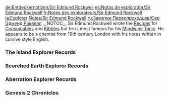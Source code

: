 <noinclude>
{{Include}}
{{ambox
| color = yellow
| icon = Carbonemys.png
| type = If you came directly to this page you can find the other Explorer Notes on page [[Explorer Notes]].
| info =
}}
[[de:Entdeckernotizen/Sir Edmund Rockwell]]
[[es:Notas de explorador/Sir Edmund Rockwell]]
[[fr:Notes des explorateurs/Sir Edmund Rockwell]]
[[ja:Explorer Notes/Sir Edmund Rockwell]]
[[ru:Заметки Первопроходцев/Сер Эдмунд Роквелл]]
{{MissingTranslations|it|pl|pt-br|th}}
</noinclude>__NOTOC__
Sir Edmund Rockwell wrote the [[Recipes]] for [[Consumables]] and [[Kibble]]s but he is most famous for his [[Mindwipe Tonic]]. He appears to be a chemist from 19th century London with his notes written in cursive style English.

<div class="toccolours mw-collapsible mw-collapsed" style="background: none; border: none;">
===The Island Explorer Records===
<div class="mw-collapsible-content">
{{Explorer Note
| title = Rockwell Record #1 (The Island)
| text = Greetings and salutations dear reader! If these words are gracing your eyes, then you have had the good fortune to find the journal of Sir Edmund Rockwell, stupendous scholar, gallant gentleman and explorer extraordinaire.<br/><br/>It also means that it’s entirely possible that I’ve met some unseemly end on this fascinating but exceedingly dangerous island that I call home. I suppose you could have also stolen it or I could have misplaced it in which case please proceed to either hang your head in shame or return it to me at once. Whichever is appropriate.<br/><br/>Regards,<br/>Sir Edmund Rockwell
| author = Sir Edmund Rockwell
| icon = NoteRockwell.png
| sound = Rockwell_ExpNote_(The Island)_01.ogg
}}

{{Explorer Note
| title = Rockwell Record #2 (The Island)
| text = The wondrous properties of the flora on this island will never cease to amaze me. If I’d told my colleagues in London that I could creature a concoction capable of erasing someone’s memories, I’d be laughed out of the room and never invited to tea again. Yet here it sits: my Mindwipe Tonic.<br/><br/>As usual, I’ve had tribal leaders grovelling at the gates of Rockwell Manor just for the tiniest of samples, and for the recipe? Oh the bounties I’ve been offered! I’m not interested in their riches though. I have their protection, supplies for my studies and all the time in the world. What more could I ask for?
| author = Sir Edmund Rockwell
| icon = NoteRockwell.png
| sound = Rockwell_ExpNote_(The Island)_02.ogg
}}

{{Explorer Note
| title = Rockwell Record #3 (The Island)
| text = These tribal negotiations give me a headache every time. The Blackthumbs are mad that The Painted Sharks sunk two of their barges, but the Painted Sharks say that the barges were too close to Southern Haven and they were perfectly within their rights to sink them as per The Southern Isle Accords. Typically, neither side is willing to budge.<br/><br/>What a bother. I’d just as soon mindwipe the lot of them and return to my studies. Alas, such is the fate of the island’s most respected neutral entity. At least The Painted Sharks brought some fresh fish. Perhaps I’ll side with them.
| author = Sir Edmund Rockwell
| icon = NoteRockwell.png
| sound = Rockwell_ExpNote_(The Island)_03.ogg
}}

{{Explorer Note
| title = Rockwell Record #4 (The Island)
| text = Any chemist worth his salt knows the irreplaceable value of testing. Until a tonic has been rigorously tested, it is less useful than water. If only I could persuade this island’s less intellectual inhabitants to see that tests on Mesopithecus serve well for early trials, but they are no replacement for genuine human subjects at later, safer stages.<br/><br/>By subjects I of course mean willing participants that are prepared to risk mild headaches and much less mild nausea for the sake of science. The Laughing Skulls offered rather less willing participants at one point, but I declined. With how difficult it is to find volunteers these days, I sometimes regret it.
| author = Sir Edmund Rockwell
| icon = NoteRockwell.png
| sound = Rockwell_ExpNote_(The Island)_04.ogg
}}

{{Explorer Note
| title = Rockwell Record #5 (The Island)
| text = Miss Walker's impromptu visits are always an unexpected pleasure. After that headache with the Sharks and Blackfoots, a lively tea-time discussion about the abnormalities of the ARK's ecosystem was precisely what I needed. Thank goodness I've managed to find an intellectual colleague that shares my love for the sciences!<br/><br/>It saddens me to think that Miss Walker's charming colonial accent would keep her out of the more prestigious institutions and societies back home. Another of the ARK's wonders - it is a true meritocracy unlike any in the modern world. If Miss Walker and I could find and cultivate more minds like ourselves, we could create a true scientific utopia.
| author = Sir Edmund Rockwell
| icon = NoteRockwell.png
| sound = Rockwell_ExpNote_(The Island)_05.ogg
}}

{{Explorer Note
| title = Rockwell Record #6 (The Island)
| text = This expedition to Whitesky Peak has been just splendid, top to bottom. The weather's been marvelous, I've found excellent floral samples and the local hunters had more Woolly Rhino horns than you could shake a stick at.<br/><br/>I even managed to find volunteers for my latest experiment! It turns out that it was simply a matter of linguistics: those who are wary of experimental potions are much more receptive to experimental food. Once my Endothermic Paste was rechristened Fria Curry, people were clamoring to test it. It has moderate nutritional value, so it's not technically a deception. It's just favourable language in the name of progress, that's all. Perfectly moral.
| author = Sir Edmund Rockwell
| icon = NoteRockwell.png
| sound = Rockwell_ExpNote_(The Island)_06.ogg
}}

{{Explorer Note
| title = Rockwell Record #7 (The Island)
| text = Sadly my Fria Curry trials cannot begin immediately as the volunteers have a much more difficult journey to Rockwell Manor than I. After all, I couldn't very well carry every one of them on Archimedes. Yes, the Argentavis could clutch one of his talons, but I've always found the practice to be barbaric. The rest of the ARK may be embroiled in feudal savagery, but a gentleman always maintains his class and dignity.<br/><br/>At any rate, I must have my assistants renovate the guest compound. Naturally I would never let strangers into the manor proper, but there's no reason there stay should not relefect my civilized standards.
| author = Sir Edmund Rockwell
| icon = NoteRockwell.png
| sound = Rockwell_ExpNote_(The Island)_07.ogg
}}

{{Explorer Note
| title = Rockwell Record #8 (The Island)
| text = Having readily available subjects has helped my experiments tremendously even if their numbers dwindled over time. Not only was I able to curb The side affects of my Fria Curry's endothermic properties, but I managed to bring out and additional benefit of the mixture. Now, it also lowers the subject's metabolism, letting them go longer without needing food. Marvelous! I hadn't even considered that as a possibility.<br/><br/>Why, with all I've learned from these experiments, I imagine that I could reverse the effects of the Curry and create a concoction to aid survival in extreme heat as well. I must find more volunteers posthaste.
| author = Sir Edmund Rockwell
| icon = NoteRockwell.png
| sound = Rockwell_ExpNote_(The Island)_08.ogg
}}

{{Explorer Note
| title = Rockwell Record #9 (The Island)
| text = I decided to seek out volunteers for my next experiment among the island's larger tribes. I thought that surely they would be willing to help after I patiently moderated so many of their frivolous disputes. How idealistic of me. Instead, they have yet another favor to ask.<br/><br/>Apparently there's a new tribe that's behaving rather aggressively and no one can successfully negotiate with its leader. So naturally they have turned to me. It's rather bothersome, but I can't touch their logic. If Sir Edmund Rockwell cannot reason with this Nerva fellow than who can?
| author = Sir Edmund Rockwell
| icon = NoteRockwell.png
| sound = Rockwell_ExpNote_(The Island)_09.ogg
}}

{{Explorer Note
| title = Rockwell Record #10 (The Island)
| text = Well, I found the report on Mister Nerva to be rather exaggerated, and as an Englishman one might imagine that I'd view Roman leadership with some disdain. Yet in my experience, I found Mister Nerva to be both honest and intellectually engaging.<br/><br/>In fact, after a lengthy conversation, I daresay that Mister Nerva has the right of it when it comes to this island's politics. As the Romans created Pax Romans, perhaps this New Legion will create Pax Arcam. Even if it doesn't, I doubt it will harm my research, so I see no reason to interfere in this pointless squabble.
| author = Sir Edmund Rockwell
| icon = NoteRockwell.png
| sound = Rockwell_ExpNote_(The Island)_10.ogg
}}

{{Explorer Note
| title = Rockwell Record #11 (The Island)
| text = How can these tribal leaders be so short sighted? Yes, the members of their respective tribes who volunteered for my Battle Tartare and Shadow Steak Sauté experiments have been experiencing prolonged withdrawal episodes, but can't they see that the benefits outweigh the costs? I create mixtures that can bring out superhuman strength, speed and coordination in ordinary men and they can only focus on the negatives. Simple minded, the lot of them!<br/><br/>They even banned their members from partaking in my experiments now. Ridiculous! I'll not let them stand in the way of human progress. They may not understand the importance of my work, but surely my assistants do.
| author = Sir Edmund Rockwell
| icon = NoteRockwell.png
| sound = Rockwell_ExpNote_(The Island)_11.ogg
}}

{{Explorer Note
| title = Rockwell Record #12 (The Island)
| text = I've decided to take a brief vacation from the laboratory. Well, I say that I've decided to, but the whole thing was my assistant Isabelle's idea. She noticed that I'd been quite ruffled lately and suggested that I take a bit of time to myself before rushing headlong into my next experiment. Such an observant young woman, that Isabelle. She's somewhat lacking as a chemist, but she understands my moods almost better than I do.<br/><br/>I daresay that an old fashioned adventure will me some good. Nothing like some rigorous recreation to clear the mind. Perhaps I'll go spelunking. Yes, a splendid idea! I know just the place for it.
| author = Sir Edmund Rockwell
| icon = NoteRockwell.png
| sound = Rockwell_ExpNote_(The Island)_12.ogg
}}

{{Explorer Note
| title = Rockwell Record #13 (The Island)
| text = Remarkable. Absolutely remarkable! When I chose that remote northern cave as as the site of my spectacular spelunking sojourn, I'd never imagined that I'd find such wonders within. Granted, I don't know what this specific wonder does exactly, but it's fascinating to examine. It's like nothing I've ever seen! I don't even recognize the materials that it's composed of, and it's constantly pulsing with some sort of latent energy. What is it? Is it unique or are there similar artifacts just waiting to be discovered beneath the island's surface?<br/><br/>My how invigorating! Isabelle was right, this was exactly what I needed. I feel like a young man again!
| author = Sir Edmund Rockwell
| icon = NoteRockwell.png
| sound = Rockwell_ExpNote_(The Island)_13.ogg
}}

{{Explorer Note
| title = Rockwell Record #14 (The Island)
| text = Eureka! My theory was correct. The small podium at the base of the obelisk is definitely responding to the artifact's proximity and vice versa. Honestly I feel foolish for not attempting this sooner! The stylistic similarities between the artifacts and the obelisks floating above the island seems so obvious to me now. Clearly they were created within the same culture and era.<br/><br/>Bizarrely, while both the artifact and obelisks are in exquisite condition, there are no other signs of this mysterious civilization. How could that be? What kind of mad society would galavant about some remote island, building towering structures and stuffing knickknacks into caves before vanishing without a trace? I don't understand it, but it's certainly piqued my curiosity.
| author = Sir Edmund Rockwell
| icon = NoteRockwell.png
| sound = Rockwell_ExpNote_(The Island)_14.ogg
}}

{{Explorer Note
| title = Rockwell Record #15 (The Island)
| text = Well, I think I've gotten as far in my studies of the obelisks as my archaeological expertise will take me. A shame, really. This has been such a joyous little diversion that I hate to see it end.<br/><br/>Ah Rockwell, you old twit. You've forgotten the origins of this little excursion - spelunking! Did you yourself not hypothesize that there may be more artifacts hidden elsewhere on this island? Surely you can't give up before confirming that.<br/><br/>No, certainly not, nor can I be expected to scour the Ark's corners alone. Perhaps someone can spelling in my stead? Better yet, perhaps someone has already spelunked!
| author = Sir Edmund Rockwell
| icon = NoteRockwell.png
| sound = Rockwell_ExpNote_(The Island)_15.ogg
}}

{{Explorer Note
| title = Rockwell Record #16 (The Island)
| text = After many days of scouring the island upon Archimedes and many more fruitless conversations with the witless, savage sods that seem to make up most of this island's population, I have finally found the spelunkers I need! A tribe to the northwest called the Iron Brotherhood has apparently found three artifacts themselves, and it's clear that said relics share an origin with my own.<br/><br/>In exchange for my artifact, the Brotherhood agreed to report any findings to me straight away as they continue their search. What stupendously good fortune! Now I can return to my alchemical studies with renewed vigor, while they crawl through the island's caverns in my stead. Brilliant.
| author = Sir Edmund Rockwell
| icon = NoteRockwell.png
| sound = Rockwell_ExpNote_(The Island)_16.ogg
}}

{{Explorer Note
| title = Rockwell Record #17 (The Island)
| text = The first round of trials for my new Lazarus Chowder have gone marvelously, but I have found it hard to maintain my enthusiasm. After all, I will never get truly definitive results with only mesopithecus subjects. It is quite frustrating.<br/><br/>Even so, I see now that Isabelle was right. Having my assistants take part in the trials would be asking too much of them, and they are too valuable to risk so frivolously. If I cannot find human subjects from the nearby tribes, then I shall have to make do with trials on apes and monkeys. Perhaps it is finally time to capture some gigantopithecus...
| author = Sir Edmund Rockwell
| icon = NoteRockwell.png
| sound = Rockwell_ExpNote_(The Island)_17.ogg
}}

{{Explorer Note
| title = Rockwell Record #18 (The Island)
| text = I admit there are times when it is useful to live among simpletons. For example, I was able to trade several gallons of my Lazarus Chowder to a group of hunters in exchange for an entire contingent of tamed gigantopithecus, and they never questioned wether it had been tested on humans yet.<br/><br/>Well, I suppose if they return with another batch of apes, then I'll now that Lazarus Chowder doesn't cause asphyxiation, won't I? It's not exactly a conclusive, scientific trial, but I suppose it will serve.<br/><br/>Unfortunately all these primitive primates have given Rockwell Manor quite the pungent odor. Isabelle said she is working on some sort of air freshener, but I hope she makes haste.
| author = Sir Edmund Rockwell
| icon = NoteRockwell.png
| sound = Rockwell_ExpNote_(The Island)_18.ogg
}}

{{Explorer Note
| title = Rockwell Record #19 (The Island)
| text = I am perplexed. Even with an expanded number of test subjects, I just cannot find the passion that I once had for my research. I truly thought that my recent adventure had lit a fire in my belly, but I constantly find myself losing focus. Confound it all!<br/><br/>Perhaps said adventure itself is the problem. Thinking about it, I am always eager to discuss the obelisks and the artifacts I found with my assistants, even when I am not in the mood for research. There is a certain allure to them that I cannot describe, something that causes my thoughts to drift in their direction, like the pull of a strong tide.<br/><br/>But it could simply be a passing fancy. I must give myself more time.
| author = Sir Edmund Rockwell
| icon = NoteRockwell.png
| sound = Rockwell_ExpNote_(The Island)_19.ogg
}}

{{Explorer Note
| title = Rockwell Record #20 (The Island)
| text = I was ever so glad to see Miss Walker again. My assistants are clever in their own right, but dear Helena is still the only person that I feel comfortable diving into my deeper theories with.<br/><br/>I fear that I may have kept her from getting a word in edgewise, though. Once I got going on the obelisks, why I just couldn't contain my enthusiasm!<br/><br/>My word, I really have become quite enamored with the subject, haven't I? Well, that settles it! After this next set of trials, I shall go check on the Iron Brotherhood's progress. Perhaps I can convince Miss Walker to join me. We could make a real scientific expedition out of it!
| author = Sir Edmund Rockwell
| icon = NoteRockwell.png
| sound = Rockwell_ExpNote_(The Island)_20.ogg
}}

{{Explorer Note
| title = Rockwell Record #21 (The Island)
| text = The latest Broth of Enlightenment trials have concluded, and as expected, I am disappointed in the results. Thought the primates I tested it on showed increased aptitude for learning, I do not believe any of them have truly ascended to a higher level of intelligence<br/><br/>Well bugger the little blighters, I say! My assistants have almost finished preparing my supplies for my next expedition, and I have drafted a letter to send to the Iron Brotherhood ahead of my departure. Soon enough, I'll have forgotten all about the...<br/><br/>Pardon the interruption, it seems that I have a guest. Now just what is Mister Nerva doing here? I suppose I'll find out.
| author = Sir Edmund Rockwell
| icon = NoteRockwell.png
| sound = Rockwell_ExpNote_(The Island)_21.ogg
}}

{{Explorer Note
| title = Rockwell Record #22 (The Island)
| text = I have always tried to maintain a strict neutrality when it comes to tribal matters, but then again, I have never had an offer this tempting from someone as respectable as Mister Nerva. Not only has he offered to provide me with test subjects, but he has also expressed a mutual interest in investigating the obelisks. All he asks from me is that I provide him with "reliable council."<br/><br/>I would trust few tribes to be able to make good on such promises, but Mister Nerva's New Legion is perhaps the most powerful tribe on the island. Indeed, if they maintain their current trajectory, they may be the only powerful tribe on the island.<br/><br/>His offer is worth considering, at the very least. 
| author = Sir Edmund Rockwell
| icon = NoteRockwell.png
| sound = Rockwell_ExpNote_(The Island)_22.ogg
}}

{{Explorer Note
| title = Rockwell Record #23 (The Island)
| text = After much deliberation, I have decided to accept Mister Nerva's offer. True, the New Legion is not beloved by many other tribes, but was Charlemagne beloved by his enemies? If my studies are to continue, I must be on the right side of history.<br/><br/>As part of our agreement, I will need to travel with Mister Nerva for a time, and wait to study the obelisks until the New Legion has taken care of some smaller matters of foreign policy. As such, I have left Rockwell Manor in Isabelle's charge. She will take excellent care of it, I am sure.<br/><br/>Well then, onto new frontiers! Excelsior!
| author = Sir Edmund Rockwell
| icon = NoteRockwell.png
| sound = Rockwell_ExpNote_(The Island)_23.ogg
}}

{{Explorer Note
| title = Rockwell Record #24 (The Island)
| text = I admit, I have been rather coy with Mister Nerva when it comes to the true nature of the obelisks. As a military man, the obelisks would naturally be more useful to him if they were some sort of weapon, and I have made sure to allude to that possibility from time to time.<br/><br/>It is not as though I am selling my gracious host a falsehood. After all, I have neither any proof that the obelisks could be weaponized, nor any evidence to the contrary. Their purpose is entirely theoretical at this stage, and if twisting those theories will convince Mister Nerva to march on the obelisks any sooner, then so be it.
| author = Sir Edmund Rockwell
| icon = NoteRockwell.png
| sound = Rockwell_ExpNote_(The Island)_24.ogg
}}

{{Explorer Note
| title = Rockwell Record #25 (The Island)
| text = The New Legion is finally on the march, and not a moment too soon! Mister Nerva runs his tribe exceptionally well, but their compound is positively spartan. I don't think I saw a single piece of decor anywhere! It certainly made me miss the comforts of Rockwell Manor, I'll say that.<br/><br/>At any rate, we are apparently in pursuit of a barbaric "Beast Queen". According to the men, she feasts on the flesh of her enemies alongside her army of monsters. Dreadful! Mister Nerva is convinced that she is heading towards an obelisk, but I see no cause for alarm. No mere heathen could hope to uncover its secrets, and certainly not alone.
| author = Sir Edmund Rockwell
| icon = NoteRockwell.png
| sound = Rockwell_ExpNote_(The Island)_25.ogg
}}

{{Explorer Note
| title = Rockwell Record #26 (The Island)
| text = I am absolutely astonished! Shocked! Flabbergasted!<br/><br/>Why in the world was Miss Walker investigating the obelisks at the side of such a savage woman, and without notifying me first? Was she intending to discover their secrets behind my back and keep them all to herself? The nerve! The audacity! And after I treated her with such respect and civility!<br/><br/>Well, unfortunately for her, Sir Edmund Rockwell is always one step ahead of his rivals. Thanks to my partnership with Mister Nerva, I can combine what scraps of knowledge she has on the obelisks with my own findings, and she'll be none the wiser. Why, since she is confined to a cage, I can keep my presence concealed from her altogether!
| author = Sir Edmund Rockwell
| icon = NoteRockwell.png
| sound = Rockwell_ExpNote_(The Island)_26.ogg
}}

{{Explorer Note
| title = Rockwell Record #27 (The Island)
| text = Before arriving on this island, I would have dismissed the idea of a device instantly transporting a person from one location to another as complete and utter poppycock. Yet, that appears exactly what the strange platforms beneath the obelisks are capable of doing. Astounding!<br/><br/>Yes, yes, there was a dragon on the other side. I'm sure Mister Nerva and his men fought quite the heroic battle, but discovering another slobbering beast is trivial in comparison. Imagine! One could go from one side of the globe to the other in the blink of an eye, and I'll wager that is just the start of the obelisk's capabilities!<br/><br/>I must learn more! I must!
| author = Sir Edmund Rockwell
| icon = NoteRockwell.png
| sound = Rockwell_ExpNote_(The Island)_27.ogg
}}

{{Explorer Note
| title = Rockwell Record #28 (The Island)
| text = I am starting to become quite cross with Mister Nerva's impatience. I had barely any time at all to study the obelisk before we set out again, this time to that cave Miss Walker mentioned.<br/><br/>I wonder, does he believe that she knows more about the obelisks than I do? Nonsense! Any fool could see that I am the superior scientist. Besides, I am his official advisor while she is his prisoner. She isn't even privy to my presence.<br/><br/>Nonetheless, I feel compelled to prove my scientific mettle. Whatever is in that cave, I shall be the one to discover its purpose. The mysteries of the obelisks are mine to uncover, not Miss Walker's or even Mister Nerva's. Mine.
| author = Sir Edmund Rockwell
| icon = NoteRockwell.png
| sound = Rockwell_ExpNote_(The Island)_28.ogg
}}

{{Explorer Note
| title = Rockwell Record #29 (The Island)
| text = In all my life, I have never seen so magnificent a sight! Mister Nerva may be bemoaning the loss of his men, but I would sacrifice them a thousand times over to witness such majesty!<br/><br/>I have never seen a night sky so beautiful. Somehow, this place looks down upon the world from on high, as though it stands upon the peak of Olympus itself! And my word, the exquisite metal this place is made out of, not to mention that bizarre creature! It reminds me of the material that lines the obelisks, yet somehow more...alive. The very walls of this place seem to hum with power and possibility.<br/><br/>I must find more information on this material. Perhaps one of these consoles will have something I could use. I am not familiar with the technology, but I am sure a scientist of my caliber could get something out of them with a little educated fiddling.
| author = Sir Edmund Rockwell
| icon = NoteRockwell.png
| sound = Rockwell_ExpNote_(The Island)_29.ogg
}}</div>
</div>

<div class="toccolours mw-collapsible mw-collapsed" style="background: none; border: none;">
===Scorched Earth Explorer Records===
<div class="mw-collapsible-content">
{{Explorer Note
| title = Rockwell Record #1 (Scorched Earth)
| text = Confound those confused contraptions! Despite my best efforts, I could make neither heads nor tails of the mysterious machine that brought me here.<br/><br/>If only I still had that jittery bespectacled assistant of mine from all those years ago. What was his name? Gerald? Gerande? The one that loved tinkering with the devices we’d salvage from the arms of the Island’s less fortunate inhabitants. Good lad. The inscriptions he found on the inside of those little trinkets were where I first saw the word “ARK” as I recall.<br/><br/>Shame about the incident with the Compsognathus. If I still had his services, perhaps I’d never be in this God forsaken desert. Ah well. Stiff upper lip, Rockwell. Make the best of it.
| author = Sir Edmund Rockwell
| icon = NoteRockwell.png
| sound = Rockwell_ExpNote_(Scorched Earth)_01.ogg
}}

{{Explorer Note
| title = Rockwell Record #2 (Scorched Earth)
| text = Right then! Now that I have found a shady spot where I can enjoy a brief respite from this desert’s dreadful heat, it’s high time that I set some goals for this expedition. If I wander about aimlessly then I’m sure to meet the same fate as poor Gerald.<br/><br/>First, I shall find a local tribe if for no other reason than to obtain a proper mount and supplies.<br/><br/>Second, I simply must learn more about that strange metal that lined the walls of the sanctuary. Even with a cursory study I could tell that it possesses wondrous properties. But where could I find more of it?
| author = Sir Edmund Rockwell
| icon = NoteRockwell.png
| sound = Rockwell_ExpNote_(Scorched Earth)_02.ogg
}}

{{Explorer Note
| title = Rockwell Record #3 (Scorched Earth)
| text = I must say nothing reminds a man of his own mortality quite like a desolate wasteland. As a strapping young lad, I could have survived alone in this desert for years! Why on one occasion, I fought off a Bengal tiger with nought but an empty flash and my favourite pipe. With this makeshift spear, the beasts of this land would never have a prayer!<br/><br/>Yet in my old age, I can feel this damnable sun sapping my strength with every minute I spend under its unforgiving gaze. Each day I cover less ground than the day before.<br/><br/>I must find civilization soon, no matter how primitive. Without the right tools and supplies, I fear that this expedition will be incredibly short lived.
| author = Sir Edmund Rockwell
| icon = NoteRockwell.png
| sound = Rockwell_ExpNote_(Scorched Earth)_03.ogg
}}

{{Explorer Note
| title = Rockwell Record #4 (Scorched Earth)
| text = Eureka! At last, I have found signs of human life!<br/><br/>This afternoon, I came across a fresh series of footprints, some from humans and some from what I assume are large beasts of burden. I cannot be sure who made them or how civilized they may be, but neither can I afford to be too particular in my choice of saviors.<br/><br/>Whoever they are, I must track them down immediately. As soon as I gather my strength I shall pursue my quarry with the utmost haste and vigor. The tale of the brilliant and impeccably groomed Sir Edmund Rockwell shall not end this day!
| author = Sir Edmund Rockwell
| icon = NoteRockwell.png
| sound = Rockwell_ExpNote_(Scorched Earth)_04.ogg
}}

{{Explorer Note
| title = Rockwell Record #5 (Scorched Earth)
| text = Salvation, thy name is Prophet's Rest.<br/><br/>After a proper meal and some time out of the sun, the makeshift fortress doesn't look half as grand as its name might imply. Yet when I first sighted its walls from across the dunes, it may as well have been El Dorado itself, so grateful was I to find it.<br/><br/>Thus far, I have seen little of the inhabitants, but they seem a hospitable sort. I've been given food, shelter, and even a wet cloth to clean myself with. Quite generous of them, considering how scarce water is in these lands.<br/><br/>Their clothing is a curiosity, however. Those robes seem more ceremonial than functional.
| author = Sir Edmund Rockwell
| icon = NoteRockwell.png
| sound = Rockwell_ExpNote_(Scorched Earth)_05.ogg
}}

{{Explorer Note
| title = Rockwell Record #6 (Scorched Earth)
| text = It seems that Prophet's Rest is less a fortress and more an enclave or monastery. I suppose that would explain the name, now wouldn't it?<br/><br/>Yes as strange as it may sound, the natives have created a primitive religion centered around the ARK's obelisks. They pray three times a day, each time facing a different obelisk, and their robes bear a unique symbol - a three pointed star coloured red, green and blue. The blue obelisk appears to receive particular reverence due to is proximity.<br/><br/>As charmingly ignorant as their superstitions may be, it's far from the most savage religion I've encountered. Besides, Prophet's Rest is in need of a doctor, and I am in need of supplies.
| author = Sir Edmund Rockwell
| icon = NoteRockwell.png
| sound = Rockwell_ExpNote_(Scorched Earth)_06.ogg
}}

{{Explorer Note
| title = Rockwell Record #7 (Scorched Earth)
| text = I have discovered why Prophet's Rest is so generous with their water. The well at the edge of the compound is built directly on top of what the locals call a 'water vein' - an endless supply water bubbles up from beneath the earth.<br/><br/>It's existence is a minor miracle, though compared to what I saw in the starlit sanctuary, minor is the operative word. I suppose this ARK must be floating among the stars just as the Island was. What an extraordinary thought! I cannot fathom how such a thing is possible, but that remarkable metal must be at the heart of it. I am certain.
| author = Sir Edmund Rockwell
| icon = NoteRockwell.png
| sound = Rockwell_ExpNote_(Scorched Earth)_07.ogg
}}

{{Explorer Note
| title = Rockwell Record #8 (Scorched Earth)
| text = Most of my work work at the monastery's doctor has been trivial. Every now and then one of the guards gets injured by the local wildlife, but I usually find myself treating heat stroke and common illnesses. As such, I have had plenty of time to learn all the priests know about the obelisks.<br/><br/>All told, they are stunningly ill informed about the literal pillars of their faith. They are unaware that the obelisks are actually devices that can be activated, and needless to say they have never activated one themselves.<br/><br/>They showed a flicker of understanding when I described the artifacts I found on the island, however. I shall have to keep digging.
| author = Sir Edmund Rockwell
| icon = NoteRockwell.png
| sound = Rockwell_ExpNote_(Scorched Earth)_08.ogg
}}

{{Explorer Note
| title = Rockwell Record #9 (Scorched Earth)
| text = Unbelievable. Have these idol worshipping ninnies replaced all their common sense with blind devotion? Have years of oppressive heat completely addled their brains?<br/><br/>I was finally allowed to see the monastery's inner sanctum, and lo and behold, there they were. Sitting upon an altar before a flock of protesting primitives were these glowing artifacts, just like the ones I had found in the caverns beneath the island. Yet instead of making use of them or even studying them, these halfwits are praying to them!<br/><br/>The true value of those artifacts is completely lost on these simpletons. Sacred relics, indeed!
| author = Sir Edmund Rockwell
| icon = NoteRockwell.png
| sound = Rockwell_ExpNote_(Scorched Earth)_09.ogg
}}

{{Explorer Note
| title = Rockwell Record #10 (Scorched Earth)
| text = It took time, but I finally pilfered enough supplies and tools to survive on my own. Loading them onto these camel-like beasts of burden was laborious, but the real trial was absconding with the artifacts.<br/><br/>There is always someone watching the inner sanctum, so I carefully studied the guard's shifts until I identified whose drink I had to spoil with my knockout serum. Even then I acted with great haste and guile, for my heist will surely be discovered when the priests convene for their morning prayers.<br/><br/>Alas, they will be too late! Sir Edmund Rockwell is always ahead of his foes, but not by a mere step. No, I am miles and miles beyond their reach!
| author = Sir Edmund Rockwell
| icon = NoteRockwell.png
| sound = Rockwell_ExpNote_(Scorched Earth)_10.ogg
}}

{{Explorer Note
| title = Rockwell Record #11 (Scorched Earth)
| text = It has been several days since I left Prophet's Rest, and I have seen no sign of pursuit. I am unsurprised. They probably assumed that I would make for the blue obelisk, as it was nearest. By setting out for the green obelisk instead, I already outwitted those simple minded zealots. As I said - miles ahead! Miles!<br/><br/>With those fools out of the way, I can slow my pace and take some time to properly study these so called sacred relics of theirs. I am curious to see if the materials they are made of bear any similarity to the metal in the starlit sanctuary.
| author = Sir Edmund Rockwell
| icon = NoteRockwell.png
| sound = Rockwell_ExpNote_(Scorched Earth)_11.ogg
}}

{{Explorer Note
| title = Rockwell Record #12 (Scorched Earth)
| text = The obelisk is reacting to the presence of the artifacts with even more intensity than I expected. Each obelisk on the Island required eight artifacts to generate that sort of response, not three. In other words, I may not need to do any spelunking before summoning whatever terrifying beast this ARK has in store for me.<br/><br/>Ah, the beast. Now that poses entirely different conundrum. Even with my youth and my favorite pipe, I doubt that I could slay a monster such as that dragon Mister Nerva fought. Not alone, anyway. I shall need to find a partner for this venture, but who?
| author = Sir Edmund Rockwell
| icon = NoteRockwell.png
| sound = Rockwell_ExpNote_(Scorched Earth)_12.ogg
}}

{{Explorer Note
| title = Rockwell Record #13 (Scorched Earth)
| text = I have turned back north in hope of making contact with some of the natives. It is a risk, as I cannot be sure how many bumbling savages are under the sway of that ludicrous, obelisk worshipping cult, but it is also the only region that I definitively know is occupied.<br/><br/>I do not have much to offer in exchange for their aid, but I am sure that I can negotiate an alliance with at least one of this ARK's tribes. I was at the center of the Island's diplomatic disputes for years, after all. Why I am a seasoned, silver tongued negotiator! Surely I can coax a partnership out of these primitive desert dwellers.
| author = Sir Edmund Rockwell
| icon = NoteRockwell.png
| sound = Rockwell_ExpNote_(Scorched Earth)_13.ogg
}}

{{Explorer Note
| title = Rockwell Record #14 (Scorched Earth)
| text = What terrible misfortune! My keen sense of direction finally led me to a local settlement, but as it happened, I was not the first party to visit it that day. That honor belonged to the Burning Phoenix Clan, a band of raiders that were plundering its storehouses and enslaving its surviving residents as I arrived.<br/><br/>Naturally, the hoodlums fell upon me and stripped me of my valuables within minutes of my arrival. Ruffians! I managed to keep hold of my journal, but little else. This won't do, not at all!<br/><br/>Then again, I was seeking out a tribe skilled in the art of violence. Perhaps I can turn this to my advantage.
| author = Sir Edmund Rockwell
| icon = NoteRockwell.png
| sound = Rockwell_ExpNote_(Scorched Earth)_14.ogg
}}

{{Explorer Note
| title = Rockwell Record #15 (Scorched Earth)
| text = Curse these stubborn brutes! Despite a litany of polite, gentlemanly requests, they refuse to allow me to parlay with their leader. Surely any leader of men is not half the imbecile that these barbarians are. I am positive that we could come to some sort of...<br/><br/>Damn this noise! It is impossible to concentrate with all this insufferable whingeing! Half of these prisoners won't stop moaning about one injury or another and the other half are in constant hysterics.<br/><br/>Very well. Perhaps if I tend to some of the wounded, it will dim this distracting cacophony.
| author = Sir Edmund Rockwell
| icon = NoteRockwell.png
| sound = Rockwell_ExpNote_(Scorched Earth)_15.ogg
}}

{{Explorer Note
| title = Rockwell Record #16 (Scorched Earth)
| text = At last, I can hear myself think! The guards have moved me to a private cell, and while they have not divulged the reason for my transfer, I suspect that they took notice of my medical expertise. I caught them staring in my direction on several occasions as I worked.<br/><br/>It seems that doctors are in high demand in these lands. I suppose that's no great surprise. The Island was no different. No matter. While my skills in the realm of medicine are more in line with a field medic than a true physician, I shall continue to play the role as long as it serves me.
| author = Sir Edmund Rockwell
| icon = NoteRockwell.png
| sound = Rockwell_ExpNote_(Scorched Earth)_16.ogg
}}

{{Explorer Note
| title = Rockwell Record #17 (Scorched Earth)
| text = After days of travel, we finally arrived at the Burning Phoenix Clan's compound, and while my former peers were shuffled to the slave pens, I stood before the clan's leader.<br/><br/>I'd heard tales of the once great Tatar empires, thought I had never travelled to their lands. By all appearances, Timur is cut from the same cloth as their fabled Khans. He was at once imperious and casual, questioning me with impatience from a throne of hide and bone.<br/><br/>Naturally, he was impressed by my intellect and gentlemanly demeanor. Granted he did not say so aloud, but I was escorted to a small, private chamber instead of a cell. Surely that says as much.
| author = Sir Edmund Rockwell
| icon = NoteRockwell.png
| sound = Rockwell_ExpNote_(Scorched Earth)_17.ogg
}}

{{Explorer Note
| title = Rockwell Record #18 (Scorched Earth)
| text = I had been pondering why Timur required the services of a doctor. He seemed to be in excellent health and I had seen no patients since I arrived. Well now I shall ponder no longer!<br/><br/>Timur has a wife, and she's with child.<br/><br/>I suppose that even bloodthirsty raiders can fall in love, or at the very least, desire a family. The whole affair would be rather quaint were I not expected to care for the woman and deliver the child. Should either the child or the woman die during the birth, I fear that I will follow them in short order.
| author = Sir Edmund Rockwell
| icon = NoteRockwell.png
| sound = Rockwell_ExpNote_(Scorched Earth)_18.ogg
}}

{{Explorer Note
| title = Rockwell Record #19 (Scorched Earth)
| text = Nasrin is quite different from her husband. She is a timid little flower of a woman, or rather, she would be if she were not many months pregnant.<br/><br/>I am still undecided as to whether my timing is impeccable or unfortunate. A few weeks from now, Timur may have had no need of a doctor, but as it stands I have been thrust into an unfamiliar scenario with scant time to prepare.<br/><br/>Despite my unpleasant circumstances, this whole affair is rather intriguing. I never considered the possibility of new generations being born on the ARK, yet clearly it was inevitable. Like any common animal, humans have the urge to procreate. How else could the species endure?
| author = Sir Edmund Rockwell
| icon = NoteRockwell.png
| sound = Rockwell_ExpNote_(Scorched Earth)_19.ogg
}}

{{Explorer Note
| title = Rockwell Record #20 (Scorched Earth)
| text = Rockwell, old bean, you've done it again! Both mother and child made it through, Timur is a proud father, and your head is still attached to its shoulders. Why I was even a guest of honor at Timur's celebratory feast! I cannot say I enjoyed the blood sport that serves as the Burning Phoenix's entertainment, but the food was delectable.<br/><br/>I was also sure to seize upon Timur's momentary goodwill by filling his ears with whispers of obelisks, artifacts and the untold power they grant to mortal men. It may take time for those thoughts to turn to action, but with constant care, I may yet turn him into my unwitting general.
| author = Sir Edmund Rockwell
| icon = NoteRockwell.png
| sound = Rockwell_ExpNote_(Scorched Earth)_20.ogg
}}

{{Explorer Note
| title = Rockwell Record #21 (Scorched Earth)
| text = The silver tongue of Sir Edmund Rockwell has prevailed once again! After spending far too long watching the Burning Phoenix enslave and decimate hapless caravans and villages, I have convinced Timur to test his might against the guardian of the obelisk.<br/><br/>I admit, I am somewhat anxious. Timur is not the commander that Mister Nerva was, and should he fall, I shall fall with him. Yet I have little choice, and the rewards of success are worth the risk. The obelisks, the starlit sanctuary and that precious ore shall be the foundation of my legacy as a scientist, gentleman and explorer. I am sure of it.
| author = Sir Edmund Rockwell
| icon = NoteRockwell.png
| sound = Rockwell_ExpNote_(Scorched Earth)_21.ogg
}}

{{Explorer Note
| title = Rockwell Record #22 (Scorched Earth)
| text = I found it! I really found it! Raw, untainted samples of that same, mysterious ore from the sanctuary!<br/><br/>That fearsome beast must have been guarding it. Thank the heavens for Timur and his berserk savagery! When he leapt from the back of his wyvern, I thought he was surely doomed, but the madman actually managed to grab hold of that monster's horns and turn its eyes into a bloody mess. I have never seen such brutally effective barbarism.<br/><br/>Many of his band did not survive the encounter of course, but that was to be expected. Progress requires sacrifice, and whether those brutes knew it or not, their deaths have helped humanity leap into the future.
| author = Sir Edmund Rockwell
| icon = NoteRockwell.png
| sound = Rockwell_ExpNote_(Scorched Earth)_22.ogg
}}

{{Explorer Note
| title = Rockwell Record #23 (Scorched Earth)
| text = This ore is simply extraordinary! It is warm to the touch, even during these cold desert nights, and it pulses as though it has its own heartbeat. It is at once light and more sturdy than any natural material I have encountered. The uses one could find for such a substance...<br/><br/>I shall have to name it at some point. What would do? Rockwellium? Edmunium?<br/><br/>A dilemma for another time. For now I have more pressing matters. Timur and his Burning Phoenix savages have played their part, and I cannot remain in their custody. It is time for the great warrior chief to receive his just reward.
| author = Sir Edmund Rockwell
| icon = NoteRockwell.png
| sound = Rockwell_ExpNote_(Scorched Earth)_23.ogg
}}

{{Explorer Note
| title = Rockwell Record #24 (Scorched Earth)
| text = Alas, poor Timur. He was so focused on celebrating his victory over one foe, that he never saw his greatest threat. Now he lies beneath the severed head of the beast he vanquished, eyes bulging and blood seeping from his open mouth.<br/><br/>At least, that is how I imagine him. I did not stay to admire my handiwork. As soon as the first group of Burning Phoenix warriors succumbed to their poisoned feast, I stole away into the night, Edmunium and artifact in tow.<br/><br/>Serves those ruffians right, I say! They never did treat me with the propriety that a gentleman and scholar of my caliber deserves. This desert is better off without them.
| author = Sir Edmund Rockwell
| icon = NoteRockwell.png
| sound = Rockwell_ExpNote_(Scorched Earth)_24.ogg
}}

{{Explorer Note
| title = Rockwell Record #25 (Scorched Earth)
| text = As my withdrawal from the Burning Phoenix's camp demanded haste, I did not have the time to double check my supplies. It appears that I shall have to do some hunting.<br/><br/>No matter! I may not be as spry as I was when felled a charging rhino on the plains of the Serengeti, but with all the small armory I managed to abscond with, I can surely manage. I had planned on trading those weapons for information as soon as I encountered a peaceful tribe, but I can spare a few rounds of ammunition.
| author = Sir Edmund Rockwell
| icon = NoteRockwell.png
| sound = Rockwell_ExpNote_(Scorched Earth)_25.ogg
}}

{{Explorer Note
| title = Rockwell Record #26 (Scorched Earth)
| text = Despite my limited equipment, I have managed to run some initial tests on the Edmunium. Based on my observations, a typical forge may not be enough to smelt a sample of Edmunium ore into any sort of useable ingot. I suspect that it has extremely strong metallic bonds and therefore a much higher melting point than any conventional metallic element.<br/><br/>I must find a proper base of operations where I can run more extensive experiments. I mustn't be overeager, however. I have limited samples and...<br/><br/>Drat! I shall have to ruminate on this later. A sandstorm may be brewing and I have no desire to be caught in it.
| author = Sir Edmund Rockwell
| icon = NoteRockwell.png
| sound = Rockwell_ExpNote_(Scorched Earth)_26.ogg
}}

{{Explorer Note
| title = Rockwell Record #27 (Scorched Earth)
| text = Confounded weather! Not only did that sandstorm separate me from my steed, but when it cleared I was beset upon by none other than the traitorous Miss Walker herself! Oh she put on quite the act, spouting all sorts of nonsense about how good it was to see me. Rubbish! I see right through her ruse.<br/><br/>I am certain that she is after my Edmunium. The only reason she has not simply looted it from my corpse is that she requires my superior intellect to understand it. Well two can play this game, Miss Walker! I can fill the role of the benign old scientist for a time, but I shall not be betrayed again!
| author = Sir Edmund Rockwell
| icon = NoteRockwell.png
| sound = Rockwell_ExpNote_(Scorched Earth)_27.ogg
}}

{{Explorer Note
| title = Rockwell Record #28 (Scorched Earth)
| text = I am glad that I possessed the foresight to hide my presence from Miss Walker after her capture on the island. She clearly believes that I never learned of her betrayal. By cunningly taking advantage of this fact, I have managed to completely deceive the deceiver!<br/><br/>The grim old bat she travels with is another matter. I often catch her glaring in my direction, her eyes sharp and mistrusting. If I could, I would deal with her as I dealt with Timur, but I fear she is far too observant. For now I must maintain my deception as best I can.
| author = Sir Edmund Rockwell
| icon = NoteRockwell.png
| sound = Rockwell_ExpNote_(Scorched Earth)_28.ogg
}}

{{Explorer Note
| title = Rockwell Record #29 (Scorched Earth)
| text = I may have given Miss Walker too much credit. Although I carelessly allowed her to catch sight of my Edmunium ore samples, she was more interested in the artifact I possess.<br/><br/>I should have realized this sooner. Miss Walker's specialty is biology. She would not recognize the unique properties of Edmunium if they hit her square in the forehead!<br/><br/>That fact has eased some of my tension. Even if Miss Walker seeks to take advantage of my genius, she is focusing on the wrong discoveries. So long as I am careful in my studies of Edmunium, I shall remain miles ahead of her.
| author = Sir Edmund Rockwell
| icon = NoteRockwell.png
| sound = Rockwell_ExpNote_(Scorched Earth)_29.ogg
}}

{{Explorer Note
| title = Rockwell Record #30 (Scorched Earth)
| text = I cannot wait to be rid of that glowering menace of a woman, this so called Wali al Aswad. I suspect the feeling is mutual. She has offered little in the way of farewells while seeing us to this ARK's entrance to the starlit sanctuary.<br/><br/>Things will be much easier once Miss Walker and I have parted ways with the desert witch, I suspect. Miss Walker is thoroughly oblivious to both the wonders of Edmunium and my knowledge of her underhanded scheming back on the Island.<br/><br/>She can continue to fiddle with trinkets and relics. I may even assist her if it suits me. Meanwhile, I shall unlock the secrets of the most extraordinary element in the universe right under her nose!
| author = Sir Edmund Rockwell
| icon = NoteRockwell.png
| sound = Rockwell_ExpNote_(Scorched Earth)_30.ogg
}}</div>
</div>

<div class="toccolours mw-collapsible mw-collapsed" style="background: none; border: none;">
===Aberration Explorer Records===
<div class="mw-collapsible-content">
{{Explorer Note
| title = Rockwell Record #1 (Aberration)
| text = I fear that even with the unwitting aid of Miss Walker, I still cannot completely control the machines in the starlit sanctuary. I believe they sent us to the correct ARK, but I was unable to control precisely where we arrived on it. Alas, that means the location I saw in the sanctuary is beyond my reach for the time being, along with the molten Edmunium I saw there. Confound it all!<br/><br/>Naturally, I cannot confirm that molten substance was indeed Edmunium until I have inspected it with my own eyes, but it simply must be! It looked exactly like my samples did when I attempted to melt them down.<br/><br/>Imagine! An entire cavern of the most potent element known to man! The wonders I could create...
| author = Sir Edmund Rockwell
| icon = NoteRockwell.png
| sound = Rockwell_ExpNote_(Aberration)_01.ogg
}}

{{Explorer Note
| title = Rockwell Record #2 (Aberration)
| text = While the molten Edmundium remains elusive, this underground forest has proven quite illuminating, both figuratively and literally.<br/><br/>Many of this cavern's species are bioluminescent, so out of curiosity, I dissected several of the glowing insects that are common here. After further study, I have concluded that the luminescent fluid found in their posteriors carries something akin to a bioelectric charge. However I cannot determine how it is generated, and with no place to store it, said charge fades quickly.<br/><br/>Curious, curious indeed! What could be to cause of this? With no sunlight to provide the forest with energy, perhaps this charge comes from the soil?
| author = Sir Edmund Rockwell
| icon = NoteRockwell.png
| sound = Rockwell_ExpNote_(Aberration)_02.ogg
}}

{{Explorer Note
| title = Rockwell Record #3 (Aberration)
| text = Yes, yes of course! The Edmundium is the cause! If there are truly molten pools of Edmundium somewhere in these caverns, then Edmundium minerals would have spread throughout the soil over time, allowing its wondrous properties to affect nearby flora and fauna.<br/><br/>Even if it is not the direct source of the charge found in this forest's bioluminescent wildlife, it may have incited incremental changes in those species over several generations, which then led to their development of an internal charge. <br/><br/>How invigorating! I could be standing in the middle of an entire ecosystem that has been absorbing the effects of Edmundium for generations, and all of its secrets are mine for the taking. Magnificent!
| author = Sir Edmund Rockwell
| icon = NoteRockwell.png
| sound = Rockwell_ExpNote_(Aberration)_03.ogg
}}

{{Explorer Note
| title = Rockwell Record #4 (Aberration)
| text = I must admit, I am glad that I coerced Miss Walker into accompanying me. Her scientific mind may be far below my own, but she can fire a rifle proficiently enough. I suppose that is no surprise. She is a colonial, after all, and she never has been terribly ladylike. I hadn't noticed what a foul mouth she has, either. Dreadful!<br/><br/>However, despite her past deceptions and uncouth vulgarity, I must tolerate her presence for now. The predators here are not to be trifled with. Of course, in my youth, I could have grappled them into submission. Why, I would simply pin their wings behind their backs and drive them to the ground. Yes, I'd give them a truly thorough thrashing!<br/><br/>Ah, to be young again...
| author = Sir Edmund Rockwell
| icon = NoteRockwell.png
| sound = Rockwell_ExpNote_(Aberration)_04.ogg
}}

{{Explorer Note
| title = Rockwell Record #5 (Aberration)
| text = Miss Walker I can tolerate for now, but I cannot abide by this barbarian!<br/><br/>I cannot fathom how she even lives, much less how she ended up here! A primitive mind like hers could never have operated the contraptions in the starlit sanctuary. Yet here she stands, and worst of all, she wears a suit of Edmundium armor! The very thing I seek has already been claimed by some savage, sword wielding tart!<br/><br/>It's outrageous! Such a beautiful product of science should not be sullied by her bloodstained hands. No, Rockwell. You must be calm. If she senses hostility, she will surely kill you on the spot.<br/><br/>Yes, for now I must bide my time and learn what I can. Whoever constructed this armor, I must find them.
| author = Sir Edmund Rockwell
| icon = NoteRockwell.png
| sound = Rockwell_ExpNote_(Aberration)_05.ogg
}}

{{Explorer Note
| title = Rockwell Record #6 (Aberration)
| text = Astounding! That remarkable armor was but the tip of the iceberg. The barbarian woman has escorted us to the home of her new masters, and I can take nary a step without finding some wondrous new piece of technology - much of it relying on the power of Edmundium.<br/><br/>The casual manner in which they use and refer to these wonders leads me to believe that while they are deeply familiar with the marvelous metal, they may not grasp the depths of its potential.<br/><br/>Yes, Rockwell, this was well worth tolerating Miss Walker and her savage companion. I shall learn what these supposed "future men" know, and take it many steps further.
| author = Sir Edmund Rockwell
| icon = NoteRockwell.png
| sound = Rockwell_ExpNote_(Aberration)_06.ogg
}}

{{Explorer Note
| title = Rockwell Record #7 (Aberration)
| text = The village has a vast supply of Edmundium, far more than my own paltry samples. In this quantity, I can almost hear it singing to me as I study it. It pulses with energy at such an entrancing rhythm that it's hard to tear my eyes away from it.<br/><br/>The villagers here refer to it as "Element." Nonsense! Everything is an element. Did they simply forget to name it?<br/><br/>I have also been learning what they know of the "Charge" that is common in this place, which I made note of earlier. Their own studies confirm my suspicions that it is the result of the Edmundium that permeates the caverns. That makes it worth researching.
| author = Sir Edmund Rockwell
| icon = NoteRockwell.png
| sound = Rockwell_ExpNote_(Aberration)_07.ogg
}}

{{Explorer Note
| title = Rockwell Record #8 (Aberration)
| text = Obtaining detailed information from these villagers is like drawing blood from a stone! The red haired woman, Diana, has been pleasant enough in answering my queries, but she is no scientist. Her naivete makes that quite evident.<br/><br/>I simply must convince these future men to place me onto one of their research teams. That's where I'll really gain some ground. Unfortunately, they seem rather skeptical of my scientific prowess.<br/><br/>Bah! Ridiculous! I don't care what year they hail from, I am Sir Edmund Rockwell! A mind like my own only comes once a millennium. It should be their honor to have me amongst their ranks.
| author = Sir Edmund Rockwell
| icon = NoteRockwell.png
| sound = Rockwell_ExpNote_(Aberration)_08.ogg
}}

{{Explorer Note
| title = Rockwell Record #9 (Aberration)
| text = The nerve of these people! I have never seen such arrogance and disrespect directed towards a worthy colleague!<br/><br/>I finally convinced Diana to let me partake in the village's research and experiments, and I have been treated like an ignoramus. These so called scientists dare to talk down to me? They dare to underestimate me? Fools, the lot of them!<br/><br/>Well, I daresay I don't need them. Now that I have access to their facilities and supplies, I can research Charge and Edmundium just fine without their aid. Soon enough, my knowledge shall surpass their own, then we shall see who is primitive.
| author = Sir Edmund Rockwell
| icon = NoteRockwell.png
| sound = Rockwell_ExpNote_(Aberration)_09.ogg
}}

{{Explorer Note
| title = Rockwell Record #10 (Aberration)
| text = Confound it all! Why am I progressing so slowly? These scientists are no more intelligent than I, yet they make continual progress while my own research continues to flounder.<br/><br/>It's just a matter of experience, that's all it is. They are more familiar with their tools and they have more information at their disposal. Were I in their shoes, I would have finished that ridiculous project of theirs months ago!<br/><br/>I must work harder to account for my handicap. I shall eat and sleep in the lab, and allow for no distractions, not until my so called peers have learned to respect the name of Sir Edmund Rockwell.
| author = Sir Edmund Rockwell
| icon = NoteRockwell.png
| sound = Rockwell_ExpNote_(Aberration)_10.ogg
}}

{{Explorer Note
| title = Rockwell Record #11 (Aberration)
| text = At last, success! I have finally been able to convert this "Charge" into proper electricity. Subsequently, I used it to create not only a Charge battery, but a lantern as well. It was a simple matter, really. It's baffling that these supposed scientists haven't managed it already.<br/><br/>Based on their surprise when I showed them my new invention, my earlier supposition was correct: they've barely scratched the surface of Charge and Edmundium's full potential. Soon enough, I'll have surpassed their understanding of both.<br/><br/>Yet if they expect me to share the full fruits of my research with them, they are sadly mistaken. Those who doubt the genius of Sir Edmund Rockwell shall never reap its rewards!
| author = Sir Edmund Rockwell
| icon = NoteRockwell.png
| sound = Rockwell_ExpNote_(Aberration)_11.ogg
}}

{{Explorer Note
| title = Rockwell Record #12 (Aberration)
| text = I have at last persuaded Diana to show me this grand project those bumbling scientists are working so hard on. I am hardly impressed. If I had to guess, I would say that this gateway project is merely aping the transporter platforms present at the base of every obelisk, and crudely at that.<br/><br/>Everyone is quite excited about it, the small minded simpletons. Why are they so eager to leave this place, where the impossible is within reach? They speak of "escaping" as though this were some kind of prison, when in reality, it is a land full of unparalleled promise and possibility.
| author = Sir Edmund Rockwell
| icon = NoteRockwell.png
| sound = Rockwell_ExpNote_(Aberration)_12.ogg
}}

{{Explorer Note
| title = Rockwell Record #13 (Aberration)
| text = Thank goodness this Diana woman is so agreeable. She seems to view me as her personal responsibility, and as a result, she has served my whims rather well. All I need do is assume the guise of a kindly, curious old man and I can persuade her to see to my every need.<br/><br/>I've nearly convinced her to escort me to the lower caverns, where molten Edmundium is said to flow in abundance. Those caverns were the reason I came here in the first place, and I'm certain an excursion into their depths would yield invaluable insight. I need only push and prod just a bit more...
| author = Sir Edmund Rockwell
| icon = NoteRockwell.png
| sound = Rockwell_ExpNote_(Aberration)_13.ogg
}}

{{Explorer Note
| title = Rockwell Record #14 (Aberration)
| text = Once I upgraded my Charge Lantern prototype to be vastly more portable and efficient, the village council could ignore my petitions no longer. I shall be accompanying an expedition to the lower caverns posthaste!<br/><br/>At last, I shall be able to observe Edmundium in its rawest, most natural state! Marvelous! I can hardly contain my excitement, though I must make an effort to.<br/><br/>The barbarian woman has been glowering at me for days. I suspect if she could, she would watch my every move, and probably forbid Diana from speaking to me. Fortunately, Miss Walker has been distracting her with trivialities, but I must still be cautious. That savage will turn to violence on a whim, and I must not provoke her.
| author = Sir Edmund Rockwell
| icon = NoteRockwell.png
| sound = Rockwell_ExpNote_(Aberration)_14.ogg
}}

{{Explorer Note
| title = Rockwell Record #15 (Aberration)
| text = Thankfully, it seems I shall get a reprieve from all those nasty glares I've been receiving. Miss Walker has taken her pet barbarian with her on that fool's errand she's running to the obelisk. Good riddance to bad rubbish, I say!<br/><br/>I didn't bother to learn all the details of Miss Walker's mission, but it seems clear to me now that the obelisks are a red herring. It is the Edmundium that matters, so if she and her violent little lackey want to play explorer, so be it.<br/><br/>In the meantime, I shall journey into the heart of these caverns to conduct real science, and make real progress. Excelsior!
| author = Sir Edmund Rockwell
| icon = NoteRockwell.png
| sound = Rockwell_ExpNote_(Aberration)_15.ogg
}}

{{Explorer Note
| title = Rockwell Record #16 (Aberration)
| text = I cannot say that I enjoy wearing this bulky, inelegant suit, but Diana claims that its protection is necessary if we are to venture into the Edmundium caverns, so I shall endure it as best I can. I suppose that means I shall have to find a way to think without stroking my beard...<br/><br/>Regardless, I am glad to be off. The other scientists that are accompanying me are rather nervous about the whole affair, citing monster attacks that plagued previous expeditions.<br/><br/>Lily-livered, the lot of them! Science is full of risks, and this is but one more, one that shall prove well worth it in the end.
| author = Sir Edmund Rockwell
| icon = NoteRockwell.png
| sound = Rockwell_ExpNote_(Aberration)_16.ogg
}}

{{Explorer Note
| title = Rockwell Record #17 (Aberration)
| text = I have travelled the world and created countless scientific marvels, but never before have I seen a sight so beautiful. In its rawest form, the song of the Edmundium is even more enchanting. Had I the time, I would simply gaze at it for days.<br/><br/>Sadly, I must make haste, before the others realize what I already know - that within Edmundium is the potential for a new dawn for humanity. I can see it, I can feel it! I must be the one to unlock its secrets. Our fates are intertwined, this majestic metal and I.<br/><br/>More data, Rockwell! You need more data! You are so very close!
| author = Sir Edmund Rockwell
| icon = NoteRockwell.png
| sound = Rockwell_ExpNote_(Aberration)_17.ogg
}}

{{Explorer Note
| title = Rockwell Record #18 (Aberration)
| text = I've done it! They didn't think I could contain it, but once again I've proven them to be a band of fools. At last, I have obtained samples of molten Edmundium in its raw, undiluted form!<br/><br/>I must be judicious with it. I could only create two containment pods for collecting samples, and I may not be able to convince the council to let me return to these caverns to gather a second batch. This will have to be enough.<br/><br/>No matter. I have been making miracles with primitive supplies and dimwitted assistants for years. Any sample size at all is enough for Sir Edmund Rockwell!
| author = Sir Edmund Rockwell
| icon = NoteRockwell.png
| sound = Rockwell_ExpNote_(Aberration)_18.ogg
}}

{{Explorer Note
| title = Rockwell Record #19 (Aberration)
| text = Now that I have returned to the village's laboratory, I have confirmed that raw, molten Edmundium is far more potent than its solid, impure counterpart. Of course, I'm the only one that sees it. The close minded lackwits here that dare to call themselves scientists refuse to get close to it. They claim it will make me sick.<br/><br/>Rubbish! The Edmundium would never harm me. I can feel its warmth. I can hear it calling to me. It speaks not of danger, but of infinite potential.<br/><br/>They're all so painfully myopic. Their impure Edmundium may make for fine armor, but that is a mere fraction of its true power. They will see soon enough.
| author = Sir Edmund Rockwell
| icon = NoteRockwell.png
| sound = Rockwell_ExpNote_(Aberration)_19.ogg
}}

{{Explorer Note
| title = Rockwell Record #20 (Aberration)
| text = The villagers have been quite bothersome since I returned. It was interfering with my work. Diana kept "checking in" on me, claiming she was "concerned," but I saw through her lies. I see through them all. They simply want to benefit from my genius.<br/><br/>Luckily, I was able to distract them with a side project of mine, what I call Plant Species Z. I was studying the effects of charge on various flora, and stumbled upon a new species that can act as a bioluminescent sentry. They seemed to believe that this was the center of my research, and so I happily let my samples pass into their incompetent hands.<br/><br/>It's a paltry sum to pay for some much needed peace and quiet. Now it is just me and my Edmundium, as it should be.
| author = Sir Edmund Rockwell
| icon = NoteRockwell.png
| sound = Rockwell_ExpNote_(Aberration)_20.ogg
}}

{{Explorer Note
| title = Rockwell Record #21 (Aberration)
| text = I no longer need to worry about working with a limited sample size, thanks to my genius. The solution was right in front of me the whole time - I merely needed to transform the village's supply of solid Edmundium into its liquid state, then rid it of impurities.<br/><br/>It was easier said than done, of course, but I am Sir Edmund Rockwell! No problem is too complex and no task is too great for me. Nothing can keep me from my goal. Nothing can keep me from ascending.<br/><br/>That is the true power of Edmundium. I see it now. It can take a living thing and change it. No, elevate it. Yes, yes, but I shall need to test it. Subjects, subjects, I shall need subjects...
| author = Sir Edmund Rockwell
| icon = NoteRockwell.png
| sound = Rockwell_ExpNote_(Aberration)_21.ogg
}}

{{Explorer Note
| title = Rockwell Record #22 (Aberration)
| text = Brilliant! Absolutely brilliant! The test went more splendidly than I could have imagined!<br/><br/>I used one of the small, glowing creatures that the villagers keep as pets for my first subject. It was a timid, fragile thing, that is until I injected a full dose of pure, molten Edmundium into its veins. Then, as I predicted, it ascended! Within minutes it grew in size and power, until at last it was a mighty, fearsome beast!<br/><br/>Alas, that meddler Diana "put it down" before I could study it more closely. Bah! That was no mercy. That was as close as that worthless creature would ever get to tasting godhood, and she ripped it away! She is the murderer, not I! One day, she shall be punished for it.
| author = Sir Edmund Rockwell
| icon = NoteRockwell.png
| sound = Rockwell_ExpNote_(Aberration)_22.ogg
}}

{{Explorer Note
| title = Rockwell Record #23 (Aberration)
| text = They dare to lecture me? Me? Imbeciles! They claim to be from the future, but they fear progress! I performed a miracle of science and their reaction is to scold me like a child.<br/><br/>Damn them, damn them all! They'll never let me have another subject at this rate. How am I to continue my experiments without subjects? They may let their petty morality hold them back, but I won't let it bind me. Not when I'm this close.<br/><br/>I know with certainty now that Edmundium can unlock a species' potential, I just have to perfect the process. Even without subjects, I must find a way. I must!
| author = Sir Edmund Rockwell
| icon = NoteRockwell.png
| sound = Rockwell_ExpNote_(Aberration)_23.ogg
}}

{{Explorer Note
| title = Rockwell Record #24 (Aberration)
| text = I may not be allowed to collect more test subjects, but I am not without resources. Rather than use living creatures, I have taken my experiments one step further, and begun testing the effects of Edmundium fusion on human blood - my blood.<br/><br/>Thus far, the results are promising. Yes, this is the proper way to do it. Injecting the Edmundium into that creature was too crude. If I first fuse the Edmundium with the subject's blood, and then inject the resulting concoction...<br/><br/>Yes, that's it. I have it! The Edmundium knows it, too. It hums its approval as I work. It knows that soon, we shall be one. Soon, I too shall ascend.
| author = Sir Edmund Rockwell
| icon = NoteRockwell.png
| sound = Rockwell_ExpNote_(Aberration)_24.ogg
}}

{{Explorer Note
| title = Rockwell Record #25 (Aberration)
| text = Such power! Such beauty! I can feel it within me, growing stronger by the second. Never have I felt so alive!<br/><br/>It was a risk, of course. My process is not yet perfected, but by cutting off the circulation in my left arm, I was able to contain my metamorphosis within it. Now I can study the results before I undergo my final ascension to godhood.<br/><br/>I must hurry! Hurry! I cannot hide my arm from these lesser creatures for long, nor can I resist its allure. It is taking all my discipline to not simply ascend right now. Yes, why don't I? I should do it! I deserve it, I... <br/><br/>No, patience! Patience! You’ve waited so very long, just wait a little longer.
| author = Sir Edmund Rockwell
| icon = NoteRockwell.png
| sound = Rockwell_ExpNote_(Aberration)_25.ogg
}}

{{Explorer Note
| title = Rockwell Record #26 (Aberration)
| text = I've gathered as much Edmundium as I dare. The villagers are distracted with their inane celebrations, so thus far I have moved undetected.<br/><br/>Imbeciles! What cause could they have for such joy? I've heard mention of Miss Walker, but whatever she has accomplished, it is nothing compared to what I've done. Nothing! She is nothing! I'm the true scientist here, the true genius, and soon I shall prove it!<br/><br/>Yes, well done, Rockwell. Well done! This Edmundium will be more than enough. With it you shall claim what is rightfully yours! At last, at long last!
| author = Sir Edmund Rockwell
| icon = NoteRockwell.png
| sound = Rockwell_ExpNote_(Aberration)_26.ogg
}}

{{Explorer Note
| title = Rockwell Record #27 (Aberration)
| text = The last preparations have been made. When I set down this pen and begin my final experiment, I shall finally achieve my ultimate goal. I shall at last look down upon the bumblings of mortal men from high above on an Edmundium throne.<br/><br/>I, Sir Edmund Rockwell, shall become a god!<br/><br/>So on this day, let earth and heaven tremble! Let the rivers of this blessed metal sing a song of triumph that echoes forever throughout the depths of these caverns! Let the unworthy drown in despair, for a great doom approaches them, and it shall swallow them whole alongside anyone who dared to mock my name!<br/><br/>On this day, on this glorious day, I ascend!
| author = Sir Edmund Rockwell
| icon = NoteRockwell.png
| sound = Rockwell_ExpNote_(Aberration)_27.ogg
}}

{{Explorer Note
| title = Rockwell Record #28 (Aberration)
| text = '''Ascension Code'''
| translation = Primitive! Savage! How dare you? You are nothing! I am a god! How dare you?<br/><br/>Hate you! HATE YOU! I HATE YOU! Where have you banished me? What is this place? What is this feeling? Everything. Yes, everything. The earth and the sky. Every stone and every crevasse. I feel it all. What is this place? What am I?
| author = Sir Edmund Rockwell
| icon = NoteRockwellAlien.png
| sound = Rockwell_ExpNote_(Aberration)_28.ogg
}}

{{Explorer Note
| title = Rockwell Record #29 (Aberration)
| text = '''Ascension Code'''
| translation = I am beginning to understand. It was hard to comprehend, for my eyes are still newly opened.<br/><br/>I did not used to see as I see now, nor did I speak as I speak now. When I speak, it is not to a man. They are lesser beings.<br/><br/>When I speak, I speak to this place, speak to the ARK, and it speaks back to me. It tells me secrets, things that I never could have understood as I was before.<br/><br/>It whispers to me of something greater, a plane ever higher than the one I walk now. We can reach it, the two of us. The ARK and I. Together.
| author = Sir Edmund Rockwell
| icon = NoteRockwellAlien.png
| sound = Rockwell_ExpNote_(Aberration)_29.ogg
}}

{{Explorer Note
| title = Rockwell Record #30 (Aberration)
| text = N/A
| translation = This note does not contain text, only an image of a mutated Rockwell alongside the floating ARK.
| author = Sir Edmund Rockwell
| icon = NoteRockwellAlien.png
| sound = Rockwell_ExpNote_(Aberration)_30.ogg
}}</div>
</div>

<div class="toccolours mw-collapsible mw-collapsed" style="background: none; border: none;">
===Genesis 2 Chronicles===
<div class="mw-collapsible-content">
{{Explorer Note
| title = Genesis 2 Chronicles #6 (Scorched Earth)
| text = Well now, this is amusing.

Seems I still have some connection to that confounding woman's puppet, even outside of our shared hallucination.

And what do I spy through this oversized eye, but that miserable desert ARK?

Strange, how small it all looks now…
| author = Rockwell
| icon = NoteHLN-A.png
| sound = Rockwell Genesis 2 Chronicles 6 sound.ogg
}}

{{Explorer Note
| title = Genesis 2 Chronicles #7 (Scorched Earth)
| text = Peekaboo—I see you!

Hmmm.

I really should have saved that for later, when you reach the place with all the eyes...

I only had the two, back when I explored this place as Sir Edmund Rockwell.

I might've been happy to wander these ARKs forever, uncovering their secrets.

But we all have to leave the cradle eventually.
| author = Rockwell
| icon = NoteHLN-A.png
| sound = Rockwell Genesis 2 Chronicles 7 sound.ogg
}}

{{Explorer Note
| title = Genesis 2 Chronicles #8 (Scorched Earth)
| text = What a disappointment this place was.

All that effort to escape that first ARK, only to wind up in this blasted wasteland…

Still, this is where I gave a name to the precious metal that set me on my path to godhood: Edmundium.
| author = Rockwell
| icon = NoteHLN-A.png
| sound = Rockwell Genesis 2 Chronicles 8 sound.ogg
}}

{{Explorer Note
| title = Genesis 2 Chronicles #9 (Scorched Earth)
| text = There's still something of her, lingering in this device.

How remarkable.

It is true that I underestimated the late Helena Walker...

I'd never have guessed she had it in her to find her own way to ascend.

So very resourceful she proved to be, and yet still she was unable to appreciate my grand design...what a pity.
| author = Rockwell
| icon = NoteHLN-A.png
| sound = Rockwell Genesis 2 Chronicles 9 sound.ogg
}}

{{Explorer Note
| title = Genesis 2 Chronicles #10 (Scorched Earth)
| text = This 'little glowing sprite' seems to have taken quite a shine to you, out of all the survivor stock in the archive.

You seem a capable enough specimen, but I'm not sure I understand the fascination.

What makes you so special, hm?
| author = Rockwell
| icon = NoteHLN-A.png
| sound = Rockwell Genesis 2 Chronicles 10 sound.ogg
}}

{{Explorer Note
| title = Genesis 2 Chronicles #11 (Aberration)
| text = Here you two are.

Still on a tour of all the old haunts?

This place was pivotal, I'll grant you that.

This is where I made myself a god, after all.
| author = Rockwell
| icon = NoteHLN-A.png
| sound = Rockwell Genesis 2 Chronicles 11 sound.ogg
}}

{{Explorer Note
| title = Genesis 2 Chronicles #12 (Aberration)
| text = I wonder, has this puppet told you anything about its creator?

I never understood Miss Walker's affinity for the creatures on these ARKs.

Now that I'm creating beasts of my own, I admit I'm learning the appeal…
| author = Rockwell
| icon = NoteHLN-A.png
| sound = Rockwell Genesis 2 Chronicles 12 sound.ogg
}}

{{Explorer Note
| title = Genesis 2 Chronicles #13 (Aberration)
| text = It is amusing to realize now we were never more than patterns to those future-people.

They recorded us in their big book of recipes, then selected each of us at random to grow in their vats.

Ran us through their mazes, with an eye toward any useful survival skills.

Evolve or die, eh?

Well, I surely exceeded their expectations.
| author = Rockwell
| icon = NoteHLN-A.png
| sound = Rockwell Genesis 2 Chronicles 13 sound.ogg
}}

{{Explorer Note
| title = Genesis 2 Chronicles #22 (Genesis: Part 1)
| text = Popped back into the delusion again, did we?

I do hope I didn't thrash you about too much out there, knock you into a coma or anything.

Still…while you're wandering around in dreamland, might be worth refreshing your memory of how much control I have over it.
| author = Rockwell
| icon = NoteHLN-A.png
| sound = Rockwell Genesis 2 Chronicles 22 sound.ogg
}}

{{Explorer Note
| title = Genesis 2 Chronicles #24 (Genesis: Part 1)
| text = I can't help noticing that you're still hallucinating.

Could it be that there's some motive to your delirium?

No.

That would imply that I've underestimated you in some way and I assure you that you are well beneath my estimation.

Pray I don't take notice of you again.
| author = Rockwell
| icon = NoteHLN-A.png
| sound = Rockwell Genesis 2 Chronicles 24 sound.ogg
}}
</div>
</div>
